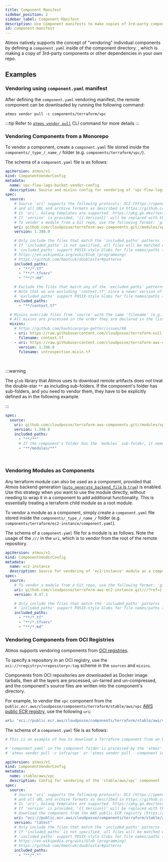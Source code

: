 ```yaml
---
title: Component Manifest
sidebar_position: 2
sidebar_label: Component Manifest
description: Use Component manifests to make copies of 3rd-party components in your own repo.
id: component-manifest
---
```


Atmos natively supports the concept of "vendoring" individual components by defining a `component.yaml` inside of the component directory.
, which is making a copy of 3rd-party components or other dependencies in your own repo. 


## Examples

### Vendoring using `component.yaml` manifest

After defining the `component.yaml` vendoring manifest, the remote component can be downloaded by running the following command:

```shell
atmos vendor pull -c components/terraform/vpc
```

:::tip
Refer to [`atmos vendor pull`](/cli/commands/vendor/pull) CLI command for more details
:::

### Vendoring Components from a Monorepo

To vendor a component, create a `component.yaml` file stored inside the `components/_type_/_name_/` folder (e.g. `components/terraform/vpc/`).

The schema of a `component.yaml` file is as follows:

```yaml
apiVersion: atmos/v1
kind: ComponentVendorConfig
metadata:
  name: vpc-flow-logs-bucket-vendor-config
  description: Source and mixins config for vendoring of 'vpc-flow-logs-bucket' component
spec:
  source:
    # Source 'uri' supports the following protocols: OCI (https://opencontainers.org), Git, Mercurial, HTTP, HTTPS, Amazon S3, Google GCP,
    # and all URL and archive formats as described in https://github.com/hashicorp/go-getter
    # In 'uri', Golang templates are supported  https://pkg.go.dev/text/template
    # If 'version' is provided, '{{.Version}}' will be replaced with the 'version' value before pulling the files from 'uri'
    # To vendor a module from a Git repo, use the following format: 'github.com/cloudposse/terraform-aws-ec2-instance.git///?ref={{.Version}}
    uri: github.com/cloudposse/terraform-aws-components.git//modules/vpc-flow-logs-bucket?ref={{.Version}}
    version: 1.398.0

    # Only include the files that match the 'included_paths' patterns
    # If 'included_paths' is not specified, all files will be matched except those that match the patterns from 'excluded_paths'
    # 'included_paths' support POSIX-style Globs for file names/paths (double-star/globstar `**` is supported)
    # https://en.wikipedia.org/wiki/Glob_(programming)
    # https://github.com/bmatcuk/doublestar#patterns
    included_paths:
      - "**/*.tf"
      - "**/*.tfvars"
      - "**/*.md"

    # Exclude the files that match any of the 'excluded_paths' patterns
    # Note that we are excluding 'context.tf' since a newer version of it will be downloaded using 'mixins'
    # 'excluded_paths' support POSIX-style Globs for file names/paths (double-star/globstar `**` is supported)
    excluded_paths:
      - "**/context.tf"

  # Mixins override files from 'source' with the same 'filename' (e.g. 'context.tf' will override 'context.tf' from the 'source')
  # All mixins are processed in the order they are declared in the list.
  mixins:
    # https://github.com/hashicorp/go-getter/issues/98
    - uri: https://raw.githubusercontent.com/cloudposse/terraform-null-label/0.25.0/exports/context.tf
      filename: context.tf
    - uri: https://raw.githubusercontent.com/cloudposse/terraform-aws-components/{{.Version}}/modules/datadog-agent/introspection.mixin.tf
      version: 1.398.0
      filename: introspection.mixin.tf
```

<br/>

:::warning

The `glob` library that Atmos uses to download remote artifacts does not treat the double-star `**` as including sub-folders.
If the component's folder has sub-folders, and you need to vendor them, they have to be explicitly defined as in the following example.

:::

```yaml title="component.yaml"
spec:
  source:
    uri: github.com/cloudposse/terraform-aws-components.git//modules/vpc-flow-logs-bucket?ref={{.Version}}
    version: 1.398.0
    included_paths:
      - "**/**"
      # If the component's folder has the `modules` sub-folder, it needs to be explicitly defined
      - "**/modules/**"
```

<br/>

### Vendoring Modules as Components

Any terraform module can also be used as a component, provided that Atmos backend
generation ([`auto_generate_backend_file` is `true`](/cli/configuration/#components)) is enabled. Use this strategy when you want to use the module
directly, without needing to wrap it in a component to add additional functionality. This is essentially treating a terraform child module as a root
module.

To vendor a module as a component, simply create a `component.yaml` file stored inside the `components/_type_/_name_/` folder
(e.g. `components/terraform/ec2-instance/component.yaml`).

The schema of a `component.yaml` file for a module is as follows.
Note the usage of the `///` in the `uri`, which is to vendor from the root of the remote repository.

```yaml
apiVersion: atmos/v1
kind: ComponentVendorConfig
metadata:
  name: ec2-instance
  description: Source for vendoring of 'ec2-instance' module as a component
spec:
  source:
    # To vendor a module from a Git repo, use the following format: 'github.com/cloudposse/terraform-aws-ec2-instance.git///?ref={{.Version}}
    uri: github.com/cloudposse/terraform-aws-ec2-instance.git///?ref={{.Version}}
    version: 0.47.1

    # Only include the files that match the 'included_paths' patterns
    # 'included_paths' support POSIX-style Globs for file names/paths (double-star/globstar `**` is supported)
    included_paths:
      - "**/*.tf"
      - "**/*.tfvars"
      - "**/*.md"
```

### Vendoring Components from OCI Registries

Atmos supports vendoring components from [OCI registries](https://opencontainers.org).

To specify a repository in an OCI registry, use the `oci://<registry>/<repository>:tag` scheme in the `sources` and `mixins`.

Components from OCI repositories are downloaded as Docker image tarballs, then all the layers are processed, un-tarred and un-compressed,
and the component's source files are written into the component's directory.

For example, to vendor the `vpc` component from the `public.ecr.aws/cloudposse/components/terraform/stable/aws/vpc`
[AWS public ECR registry](https://docs.aws.amazon.com/AmazonECR/latest/public/public-registries.html), use the following `uri`:

```yaml
uri: "oci://public.ecr.aws/cloudposse/components/terraform/stable/aws/vpc:latest"
```

The schema of a `component.yaml` file is as follows:

```yaml
# This is an example of how to download a Terraform component from an OCI registry (https://opencontainers.org), e.g. AWS Public ECR

# 'component.yaml' in the component folder is processed by the 'atmos' commands:
# 'atmos vendor pull -c infra/vpc' or 'atmos vendor pull --component infra/vpc'

apiVersion: atmos/v1
kind: ComponentVendorConfig
metadata:
  name: stable/aws/vpc
  description: Config for vendoring of the 'stable/aws/vpc' component
spec:
  source:
    # Source 'uri' supports the following protocols: OCI (https://opencontainers.org), Git, Mercurial, HTTP, HTTPS, Amazon S3, Google GCP,
    # and all URL and archive formats as described in https://github.com/hashicorp/go-getter
    # In 'uri', Golang templates are supported  https://pkg.go.dev/text/template
    # If 'version' is provided, '{{.Version}}' will be replaced with the 'version' value before pulling the files from 'uri'
    # Download the component from the AWS public ECR registry (https://docs.aws.amazon.com/AmazonECR/latest/public/public-registries.html)
    uri: "oci://public.ecr.aws/cloudposse/components/terraform/stable/aws/vpc:{{.Version}}"
    version: "latest"
    # Only include the files that match the 'included_paths' patterns
    # If 'included_paths' is not specified, all files will be matched except those that match the patterns from 'excluded_paths'
    # 'included_paths' support POSIX-style Globs for file names/paths (double-star `**` is supported)
    # https://en.wikipedia.org/wiki/Glob_(programming)
    # https://github.com/bmatcuk/doublestar#patterns
    included_paths:
      - "**/*.*"
```
